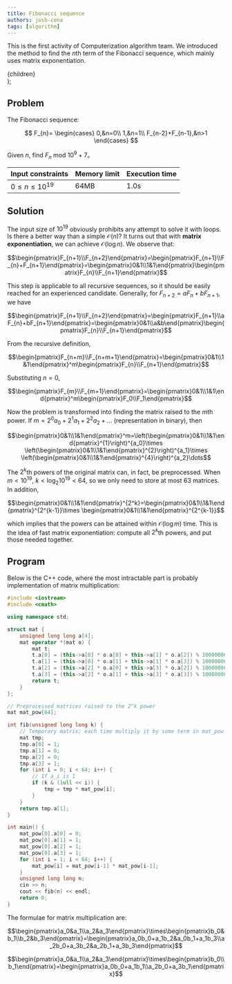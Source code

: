 ```yaml
---
title: Fibonacci sequence
authors: josh-cena
tags: [algorithm]
---
```


This is the first activity of Computerization algorithm team. We introduced the method to find the $n$th term of the Fibonacci sequence, which mainly uses matrix exponentiation.

<!--truncate-->

  <div
    style={{
      backgroundColor: color,
      borderRadius: "10px",
      color: "#fff",
      padding: "1em",
      marginBottom: "1em",
      marginTop: "1em",
    }}>
    {children}
  </div>
);

## Problem

<Question color="#1d85c2">
  The Fibonacci sequence:

$$
F_{n}=
\begin{cases}
  0,&n=0\\
  1,&n=1\\
  F_{n-2}+F_{n-1},&n>1
\end{cases}
$$

Given $n$, find $F_{n}\text{ mod }10^9+7$。

| Input constraints   | Memory limit | Execution time |
| ------------------- | ------------ | -------------- |
| $0\le n\le 10^{19}$ | 64MB         | 1.0s           |

</Question>

## Solution

The input size of $10^{19}$ obviously prohibits any attempt to solve it with loops. Is there a better way than a simple $\mathcal{O}(n)$? It turns out that with **matrix exponentiation**, we can achieve $\mathcal{O}(\log n)$. We observe that:

$$\begin{pmatrix}F_{n+1}\\F_{n+2}\end{pmatrix}=\begin{pmatrix}F_{n+1}\\F_{n}+F_{n+1}\end{pmatrix}=\begin{pmatrix}0&1\\1&1\end{pmatrix}\begin{pmatrix}F_{n}\\F_{n+1}\end{pmatrix}$$

This step is applicable to all recursive sequences, so it should be easily reached for an experienced candidate. Generally, for $F_{n+2}=aF_{n}+bF_{n+1}$, we have

$$\begin{pmatrix}F_{n+1}\\F_{n+2}\end{pmatrix}=\begin{pmatrix}F_{n+1}\\aF_{n}+bF_{n+1}\end{pmatrix}=\begin{pmatrix}0&1\\a&b\end{pmatrix}\begin{pmatrix}F_{n}\\F_{n+1}\end{pmatrix}$$

From the recursive definition,

$$\begin{pmatrix}F_{n+m}\\F_{n+m+1}\end{pmatrix}=\begin{pmatrix}0&1\\1&1\end{pmatrix}^m\begin{pmatrix}F_{n}\\F_{n+1}\end{pmatrix}$$

Substituting $n=0$,

$$\begin{pmatrix}F_{m}\\F_{m+1}\end{pmatrix}=\begin{pmatrix}0&1\\1&1\end{pmatrix}^m\begin{pmatrix}F_0\\F_1\end{pmatrix}$$

Now the problem is transformed into finding the matrix raised to the $m$th power. If $m=2^0a_0+2^1a_1+2^2a_2+\dots$ (representation in binary), then

$$\begin{pmatrix}0&1\\1&1\end{pmatrix}^m=\left(\begin{pmatrix}0&1\\1&1\end{pmatrix}^{1}\right)^{a_0}\times \left(\begin{pmatrix}0&1\\1&1\end{pmatrix}^{2}\right)^{a_1}\times \left(\begin{pmatrix}0&1\\1&1\end{pmatrix}^{4}\right)^{a_2}\dots$$

The $2^k$th powers of the original matrix can, in fact, be preprocessed. When $m<10^{19}$, $k<\log_2 10^{19}<64$, so we only need to store at most 63 matrices. In addition,

$$\begin{pmatrix}0&1\\1&1\end{pmatrix}^{2^k}=\begin{pmatrix}0&1\\1&1\end{pmatrix}^{2^{k-1}}\times \begin{pmatrix}0&1\\1&1\end{pmatrix}^{2^{k-1}}$$

which implies that the powers can be attained within $\mathcal{O}(\log m)$ time. This is the idea of fast matrix exponentiation: compute all $2^k$th powers, and put those needed together.

## Program

Below is the C++ code, where the most intractable part is probably implementation of matrix multiplication:

```cpp
#include <iostream>
#include <cmath>

using namespace std;

struct mat {
    unsigned long long a[4];
    mat operator *(mat o) {
        mat t;
        t.a[0] = (this->a[0] * o.a[0] + this->a[1] * o.a[2]) % 1000000007;
        t.a[1] = (this->a[0] * o.a[1] + this->a[1] * o.a[3]) % 1000000007;
        t.a[2] = (this->a[2] * o.a[0] + this->a[3] * o.a[2]) % 1000000007;
        t.a[3] = (this->a[2] * o.a[1] + this->a[3] * o.a[3]) % 1000000007;
        return t;
    }
};

// Preprocessed matrices raised to the 2^k power
mat mat_pow[64];

int fib(unsigned long long k) {
    // Temporary matrix; each time multiply it by some term in mat_pow
    mat tmp;
    tmp.a[0] = 1;
    tmp.a[1] = 0;
    tmp.a[2] = 0;
    tmp.a[3] = 1;
    for (int i = 0; i < 64; i++) {
        // If a_i is 1
        if (k & (1ull << i)) {
            tmp = tmp * mat_pow[i];
        }
    }
    return tmp.a[1];
}

int main() {
    mat_pow[0].a[0] = 0;
    mat_pow[0].a[1] = 1;
    mat_pow[0].a[2] = 1;
    mat_pow[0].a[3] = 1;
    for (int i = 1; i < 64; i++) {
        mat_pow[i] = mat_pow[i-1] * mat_pow[i-1];
    }
    unsigned long long n;
    cin >> n;
    cout << fib(n) << endl;
    return 0;
}
```

The formulae for matrix multiplication are:

$$\begin{pmatrix}a_0&a_1\\a_2&a_3\end{pmatrix}\times\begin{pmatrix}b_0&b_1\\b_2&b_3\end{pmatrix}=\begin{pmatrix}a_0b_0+a_1b_2&a_0b_1+a_1b_3\\a_2b_0+a_3b_2&a_2b_1+a_3b_3\end{pmatrix}$$

$$\begin{pmatrix}a_0&a_1\\a_2&a_3\end{pmatrix}\times\begin{pmatrix}b_0\\b_1\end{pmatrix}=\begin{pmatrix}a_0b_0+a_1b_1\\a_2b_0+a_3b_1\end{pmatrix}$$
